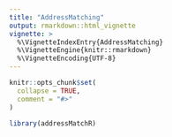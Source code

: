 ```yaml
---
title: "AddressMatching"
output: rmarkdown::html_vignette
vignette: >
  %\VignetteIndexEntry{AddressMatching}
  %\VignetteEngine{knitr::rmarkdown}
  %\VignetteEncoding{UTF-8}
---
```


```r
knitr::opts_chunk$set(
  collapse = TRUE,
  comment = "#>"
)
```

```r
library(addressMatchR)
```
